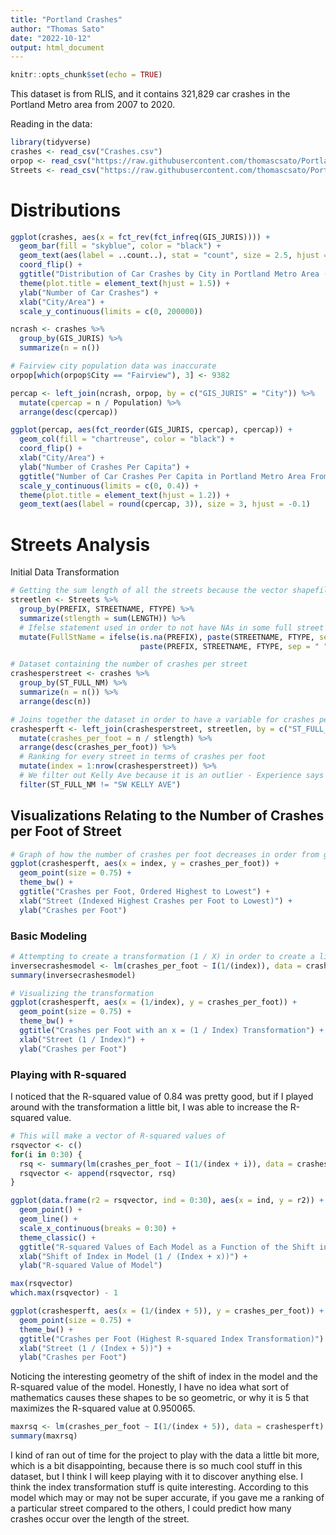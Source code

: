 ---
title: "Portland Crashes"
author: "Thomas Sato"
date: "2022-10-12"
output: html_document
---

```{r setup, include=FALSE}
knitr::opts_chunk$set(echo = TRUE)
```

This dataset is from RLIS, and it contains 321,829 car crashes in the Portland Metro area from 2007 to 2020.

Reading in the data:
```{r}
library(tidyverse)
crashes <- read_csv("Crashes.csv")
orpop <- read_csv("https://raw.githubusercontent.com/thomascsato/Portland-Metro-Area-Car-Crashes/main/Oregon%20Cities%20Population.csv", col_names = c("Rank", "City", "Population"))
Streets <- read_csv("https://raw.githubusercontent.com/thomascsato/Portland-Metro-Area-Car-Crashes/main/Streets.csv")
```


# Distributions

```{r}
ggplot(crashes, aes(x = fct_rev(fct_infreq(GIS_JURIS)))) +
  geom_bar(fill = "skyblue", color = "black") +
  geom_text(aes(label = ..count..), stat = "count", size = 2.5, hjust = 0) +
  coord_flip() +
  ggtitle("Distribution of Car Crashes by City in Portland Metro Area (2007-2020)") +
  theme(plot.title = element_text(hjust = 1.5)) +
  ylab("Number of Car Crashes") +
  xlab("City/Area") +
  scale_y_continuous(limits = c(0, 200000))
```

```{r}
ncrash <- crashes %>%
  group_by(GIS_JURIS) %>%
  summarize(n = n())

# Fairview city population data was inaccurate
orpop[which(orpop$City == "Fairview"), 3] <- 9382

percap <- left_join(ncrash, orpop, by = c("GIS_JURIS" = "City")) %>%
  mutate(cpercap = n / Population) %>%
  arrange(desc(cpercap))

ggplot(percap, aes(fct_reorder(GIS_JURIS, cpercap), cpercap)) +
  geom_col(fill = "chartreuse", color = "black") +
  coord_flip() +
  xlab("City/Area") +
  ylab("Number of Crashes Per Capita") +
  ggtitle("Number of Car Crashes Per Capita in Portland Metro Area From 2007-2020") +
  scale_y_continuous(limits = c(0, 0.4)) +
  theme(plot.title = element_text(hjust = 1.2)) +
  geom_text(aes(label = round(cpercap, 3)), size = 3, hjust = -0.1)
```

# Streets Analysis

Initial Data Transformation
```{r}
# Getting the sum length of all the streets because the vector shapefile has every street in segments
streetlen <- Streets %>%
  group_by(PREFIX, STREETNAME, FTYPE) %>%
  summarize(stlength = sum(LENGTH)) %>%
  # Ifelse statement used in order to not have NAs in some full street names
  mutate(FullStName = ifelse(is.na(PREFIX), paste(STREETNAME, FTYPE, sep = " "),
                             paste(PREFIX, STREETNAME, FTYPE, sep = " ")))

# Dataset containing the number of crashes per street
crashesperstreet <- crashes %>%
  group_by(ST_FULL_NM) %>%
  summarize(n = n()) %>%
  arrange(desc(n))

# Joins together the dataset in order to have a variable for crashes per foot of street
crashesperft <- left_join(crashesperstreet, streetlen, by = c("ST_FULL_NM" = "FullStName")) %>%
  mutate(crashes_per_foot = n / stlength) %>%
  arrange(desc(crashes_per_foot)) %>%
  # Ranking for every street in terms of crashes per foot
  mutate(index = 1:nrow(crashesperstreet)) %>%
  # We filter out Kelly Ave because it is an outlier - Experience says that there is no reason to think that Kelly Ave has that high of a ratio of crashes per foot of street, so I assume there must be an error in data entry or something like that
  filter(ST_FULL_NM != "SW KELLY AVE")
```
## Visualizations Relating to the Number of Crashes per Foot of Street
```{r}
# Graph of how the number of crashes per foot decreases in order from greatest to least
ggplot(crashesperft, aes(x = index, y = crashes_per_foot)) +
  geom_point(size = 0.75) +
  theme_bw() +
  ggtitle("Crashes per Foot, Ordered Highest to Lowest") +
  xlab("Street (Indexed Highest Crashes per Foot to Lowest)") +
  ylab("Crashes per Foot")
```

### Basic Modeling
```{r}
# Attempting to create a transformation (1 / X) in order to create a linear regression model
inversecrashesmodel <- lm(crashes_per_foot ~ I(1/(index)), data = crashesperft)
summary(inversecrashesmodel)

# Visualizing the transformation
ggplot(crashesperft, aes(x = (1/index), y = crashes_per_foot)) +
  geom_point(size = 0.75) +
  theme_bw() +
  ggtitle("Crashes per Foot with an x = (1 / Index) Transformation") +
  xlab("Street (1 / Index)") +
  ylab("Crashes per Foot")
```

### Playing with R-squared
I noticed that the R-squared value of 0.84 was pretty good, but if I played around with the transformation a little bit, I was able to increase the R-squared value.
```{r}
# This will make a vector of R-squared values of 
rsqvector <- c()
for(i in 0:30) {
  rsq <- summary(lm(crashes_per_foot ~ I(1/(index + i)), data = crashesperft))$r.squared
  rsqvector <- append(rsqvector, rsq)
}

ggplot(data.frame(r2 = rsqvector, ind = 0:30), aes(x = ind, y = r2)) +
  geom_point() +
  geom_line() +
  scale_x_continuous(breaks = 0:30) +
  theme_classic() +
  ggtitle("R-squared Values of Each Model as a Function of the Shift in the Index") +
  xlab("Shift of Index in Model (1 / (Index + x))") +
  ylab("R-squared Value of Model")

max(rsqvector)
which.max(rsqvector) - 1

ggplot(crashesperft, aes(x = (1/(index + 5)), y = crashes_per_foot)) +
  geom_point(size = 0.75) +
  theme_bw() +
  ggtitle("Crashes per Foot (Highest R-squared Index Transformation)") +
  xlab("Street (1 / (Index + 5))") +
  ylab("Crashes per Foot")
```

Noticing the interesting geometry of the shift of index in the model and the R-squared value of the model.  Honestly, I have no idea what sort of mathematics causes these shapes to be so geometric, or why it is 5 that maximizes the R-squared value at 0.950065.

```{r}
maxrsq <- lm(crashes_per_foot ~ I(1/(index + 5)), data = crashesperft)
summary(maxrsq)
```
I kind of ran out of time for the project to play with the data a little bit more, which is a bit disappointing, because there is so much cool stuff in this dataset, but I think I will keep playing with it to discover anything else.  I think the index transformation stuff is quite interesting.  According to this model which may or may not be super accurate, if you gave me a ranking of a particular street compared to the others, I could predict how many crashes occur over the length of the street.
